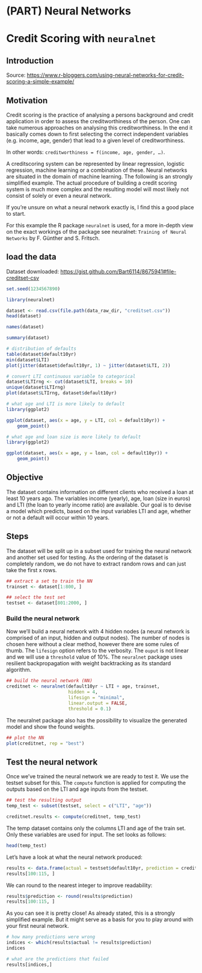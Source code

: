 # (PART) Neural Networks {-}

# Credit Scoring with `neuralnet`

## Introduction

Source: <https://www.r-bloggers.com/using-neural-networks-for-credit-scoring-a-simple-example/>

## Motivation

Credit scoring is the practice of analysing a persons background and credit application in order to assess the creditworthiness of the person. One can take numerous approaches on analysing this creditworthiness. In the end it basically comes down to first selecting the correct independent variables (e.g. income, age, gender) that lead to a given level of creditworthiness.

In other words: `creditworthiness = f(income, age, gender, …)`.

A creditscoring system can be represented by linear regression, logistic regression, machine learning or a combination of these. Neural networks are situated in the domain of machine learning. The following is an strongly simplified example. The actual procedure of building a credit scoring system is much more complex and the resulting model will most likely not consist of solely or even a neural network.

If you're unsure on what a neural network exactly is, I find this a good place to start.

For this example the R package `neuralnet` is used, for a more in-depth view on the exact workings of the package see neuralnet: `Training of Neural Networks` by F. Günther and S. Fritsch.

## load the data

Dataset downloaded: <https://gist.github.com/Bart6114/8675941#file-creditset-csv>

```r
set.seed(1234567890)

library(neuralnet)

dataset <- read.csv(file.path(data_raw_dir, "creditset.csv"))
head(dataset)
```

```r
names(dataset)
```

```r
summary(dataset)
```

```r
# distribution of defaults
table(dataset$default10yr)
min(dataset$LTI)
plot(jitter(dataset$default10yr, 1) ~ jitter(dataset$LTI, 2))
```

```r
# convert LTI continuous variable to categorical
dataset$LTIrng <- cut(dataset$LTI, breaks = 10)
unique(dataset$LTIrng)
plot(dataset$LTIrng, dataset$default10yr)
```

```r
# what age and LTI is more likely to default
library(ggplot2)

ggplot(dataset, aes(x = age, y = LTI, col = default10yr)) +
    geom_point()
```

```r
# what age and loan size is more likely to default
library(ggplot2)

ggplot(dataset, aes(x = age, y = loan, col = default10yr)) +
    geom_point()
```

## Objective

The dataset contains information on different clients who received a loan at least 10 years ago. The variables income (yearly), age, loan (size in euros) and LTI (the loan to yearly income ratio) are available. Our goal is to devise a model which predicts, based on the input variables LTI and age, whether or not a default will occur within 10 years.

## Steps

The dataset will be split up in a subset used for training the neural network and another set used for testing. As the ordering of the dataset is completely random, we do not have to extract random rows and can just take the first x rows.

```r
## extract a set to train the NN
trainset <- dataset[1:800, ]

## select the test set
testset <- dataset[801:2000, ]
```

### Build the neural network

Now we'll build a neural network with 4 hidden nodes (a neural network is comprised of an input, hidden and output nodes). The number of nodes is chosen here without a clear method, however there are some rules of thumb. The `lifesign` option refers to the verbosity. The `ouput` is not linear and we will use a `threshold` value of 10%. The `neuralnet` package uses resilient backpropagation with weight backtracking as its standard algorithm.

```r
## build the neural network (NN)
creditnet <- neuralnet(default10yr ~ LTI + age, trainset, 
                       hidden = 4, 
                       lifesign = "minimal", 
                       linear.output = FALSE, 
                       threshold = 0.1)
```

The neuralnet package also has the possibility to visualize the generated model and show the found weights.

```r
## plot the NN
plot(creditnet, rep = "best")
```

## Test the neural network

Once we've trained the neural network we are ready to test it. We use the testset subset for this. The `compute` function is applied for computing the outputs based on the LTI and age inputs from the testset.

```r
## test the resulting output
temp_test <- subset(testset, select = c("LTI", "age"))

creditnet.results <- compute(creditnet, temp_test)
```

The temp dataset contains only the columns LTI and age of the train set. Only these variables are used for input. The set looks as follows:

```r
head(temp_test)
```

Let's have a look at what the neural network produced:

```r
results <- data.frame(actual = testset$default10yr, prediction = creditnet.results$net.result)
results[100:115, ]
```

We can round to the nearest integer to improve readability:

```r
results$prediction <- round(results$prediction)
results[100:115, ]
```

As you can see it is pretty close! As already stated, this is a strongly simplified example. But it might serve as a basis for you to play around with your first neural network.

```r
# how many predictions were wrong
indices <- which(results$actual != results$prediction)
indices
```

```r
# what are the predictions that failed
results[indices,]
```
